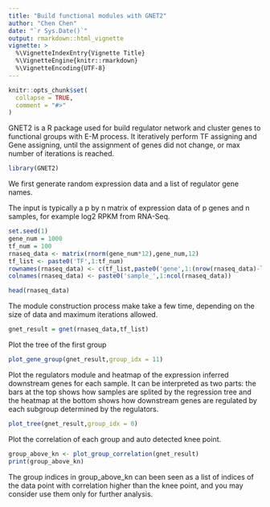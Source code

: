 ---
title: "Build functional modules with GNET2"
author: "Chen Chen"
date: "`r Sys.Date()`"
output: rmarkdown::html_vignette
vignette: >
  %\VignetteIndexEntry{Vignette Title}
  %\VignetteEngine{knitr::rmarkdown}
  %\VignetteEncoding{UTF-8}
---

```{r setup,echo = FALSE, include = TRUE}
knitr::opts_chunk$set(
  collapse = TRUE,
  comment = "#>"
)
```

GNET2 is a R package used for build regulator network and cluster genes to functional groups with E-M process.
It iteratively perform TF assigning and Gene assigning, until the assignment of genes did not change, or max number of iterations is reached.

```{r load_packages, message=FALSE, warning=FALSE, include=FALSE}
library(GNET2)
```


We first generate random expression data and a list of regulator gene names. 

The input is typically a p by n matrix of expression data of p genes and n samples, for example log2 RPKM from RNA-Seq.

```{r,echo = TRUE}
set.seed(1)
gene_num = 1000
tf_num = 100
rnaseq_data <- matrix(rnorm(gene_num*12),gene_num,12)
tf_list <- paste0('TF',1:tf_num)
rownames(rnaseq_data) <- c(tf_list,paste0('gene',1:(nrow(rnaseq_data)-length(tf_list))))
colnames(rnaseq_data) <- paste0('sample_',1:ncol(rnaseq_data))

head(rnaseq_data)
```


The module construction process make take a few time, depending on the size of data and maximum iterations allowed.

```{r, echo=TRUE}
gnet_result = gnet(rnaseq_data,tf_list)
```

Plot the tree of the first group

```{r, echo=TRUE,fig.width=10, fig.height=12}
plot_gene_group(gnet_result,group_idx = 11)
```

Plot the regulators module and heatmap of the expression inferred
downstream genes for each sample. It can be interpreted as two parts:
the bars at the top shows how samples are splited by the regression
tree and the heatmap at the bottom shows how downstream genes are
regulated by each subgroup determined by the regulators.

```{r, echo=TRUE,fig.width=8, fig.height=8}
plot_tree(gnet_result,group_idx = 0)
```


Plot the correlation of each group and auto detected knee point.

```{r, echo=TRUE,fig.width=8, fig.height=8}
group_above_kn <- plot_group_correlation(gnet_result)
print(group_above_kn)
```

The group indices in group_above_kn can been seen as a list of indices of the data point with correlation higher than the knee point, and you may consider use them only for further analysis.

